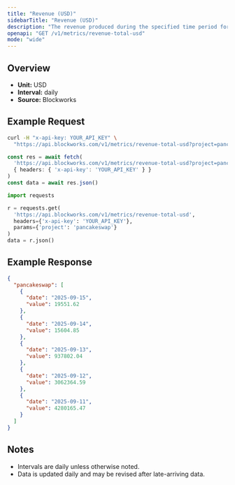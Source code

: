 ```yaml
---
title: "Revenue (USD)"
sidebarTitle: "Revenue (USD)"
description: "The revenue produced during the specified time period for given project."
openapi: "GET /v1/metrics/revenue-total-usd"
mode: "wide"
---
```


## Overview

- **Unit:** USD
- **Interval:** daily
- **Source:** Blockworks

## Example Request

<CodeGroup>

```bash cURL
curl -H "x-api-key: YOUR_API_KEY" \
  "https://api.blockworks.com/v1/metrics/revenue-total-usd?project=pancakeswap"
```

```typescript TypeScript
const res = await fetch(
  'https://api.blockworks.com/v1/metrics/revenue-total-usd?project=pancakeswap',
  { headers: { 'x-api-key': 'YOUR_API_KEY' } }
)
const data = await res.json()
```

```python Python
import requests

r = requests.get(
  'https://api.blockworks.com/v1/metrics/revenue-total-usd',
  headers={'x-api-key': 'YOUR_API_KEY'},
  params={'project': 'pancakeswap'}
)
data = r.json()
```

</CodeGroup>

## Example Response

```json
{
  "pancakeswap": [
    {
      "date": "2025-09-15",
      "value": 19551.62
    },
    {
      "date": "2025-09-14",
      "value": 15604.85
    },
    {
      "date": "2025-09-13",
      "value": 937802.04
    },
    {
      "date": "2025-09-12",
      "value": 3062364.59
    },
    {
      "date": "2025-09-11",
      "value": 4280165.47
    }
  ]
}
```

## Notes
- Intervals are daily unless otherwise noted.
- Data is updated daily and may be revised after late-arriving data.